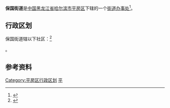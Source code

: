 {{中国乡级行政区|23/01/08/002/000}}

'''保国街道'''是[[中国|中国]][[黑龙江省|黑龙江省]][[哈尔滨市|哈尔滨市]][[平房区|平房区]]下辖的一个[[街道办事处|街道办事处]]<ref>{{PRC admin/ref sgc|{{PRC admin/parent|23/01/08/002/000}}}}</ref>。

== 行政区划 ==
保国街道辖以下社区：<ref>{{PRC admin/ref sgc|23/01/08/002/000}}</ref>

{{PRC admin/children|23/01/08/002/000}}。

==参考资料==
{{reflist}}

{{哈尔滨市平房区行政区划}}

[[Category:平房区行政区划|Category:平房区行政区划]]
[[Category:哈尔滨市街道|平]]